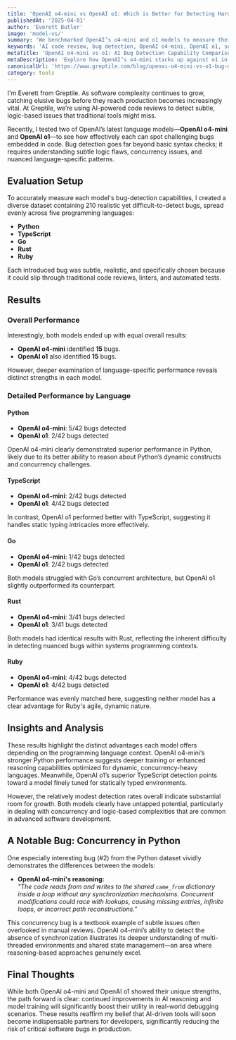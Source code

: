 ```yaml
---
title: 'OpenAI o4-mini vs OpenAI o1: Which is Better for Detecting Hard Bugs?'
publishedAt: '2025-04-01'
author: 'Everett Butler'
image: 'model-vs/'
summary: 'We benchmarked OpenAI’s o4-mini and o1 models to measure their effectiveness at detecting challenging software bugs across multiple programming languages.'
keywords: 'AI code review, bug detection, OpenAI o4-mini, OpenAI o1, software debugging, LLM comparison'
metaTitle: 'OpenAI o4-mini vs o1: AI Bug Detection Capability Comparison | Greptile'
metaDescription: 'Explore how OpenAI’s o4-mini stacks up against o1 in identifying complex software bugs in Python, TypeScript, Go, Rust, and Ruby.'
canonicalUrl: 'https://www.greptile.com/blog/openai-o4-mini-vs-o1-bug-detection'
category: tools
---
```


I'm Everett from Greptile. As software complexity continues to grow, catching elusive bugs before they reach production becomes increasingly vital. At Greptile, we’re using AI-powered code reviews to detect subtle, logic-based issues that traditional tools might miss.

Recently, I tested two of OpenAI’s latest language models—**OpenAI o4-mini** and **OpenAI o1**—to see how effectively each can spot challenging bugs embedded in code. Bug detection goes far beyond basic syntax checks; it requires understanding subtle logic flaws, concurrency issues, and nuanced language-specific patterns.

## Evaluation Setup

To accurately measure each model's bug-detection capabilities, I created a diverse dataset containing 210 realistic yet difficult-to-detect bugs, spread evenly across five programming languages:

- **Python**
- **TypeScript**
- **Go**
- **Rust**
- **Ruby**

Each introduced bug was subtle, realistic, and specifically chosen because it could slip through traditional code reviews, linters, and automated tests.

## Results

### Overall Performance

Interestingly, both models ended up with equal overall results:

- **OpenAI o4-mini** identified **15** bugs.
- **OpenAI o1** also identified **15** bugs.

However, deeper examination of language-specific performance reveals distinct strengths in each model.

### Detailed Performance by Language

#### Python

- **OpenAI o4-mini**: 5/42 bugs detected
- **OpenAI o1**: 2/42 bugs detected

OpenAI o4-mini clearly demonstrated superior performance in Python, likely due to its better ability to reason about Python’s dynamic constructs and concurrency challenges.

#### TypeScript

- **OpenAI o4-mini**: 2/42 bugs detected
- **OpenAI o1**: 4/42 bugs detected

In contrast, OpenAI o1 performed better with TypeScript, suggesting it handles static typing intricacies more effectively.

#### Go

- **OpenAI o4-mini**: 1/42 bugs detected
- **OpenAI o1**: 2/42 bugs detected

Both models struggled with Go’s concurrent architecture, but OpenAI o1 slightly outperformed its counterpart.

#### Rust

- **OpenAI o4-mini**: 3/41 bugs detected
- **OpenAI o1**: 3/41 bugs detected

Both models had identical results with Rust, reflecting the inherent difficulty in detecting nuanced bugs within systems programming contexts.

#### Ruby

- **OpenAI o4-mini**: 4/42 bugs detected
- **OpenAI o1**: 4/42 bugs detected

Performance was evenly matched here, suggesting neither model has a clear advantage for Ruby's agile, dynamic nature.

## Insights and Analysis

These results highlight the distinct advantages each model offers depending on the programming language context. OpenAI o4-mini’s stronger Python performance suggests deeper training or enhanced reasoning capabilities optimized for dynamic, concurrency-heavy languages. Meanwhile, OpenAI o1’s superior TypeScript detection points toward a model finely tuned for statically typed environments.

However, the relatively modest detection rates overall indicate substantial room for growth. Both models clearly have untapped potential, particularly in dealing with concurrency and logic-based complexities that are common in advanced software development.

## A Notable Bug: Concurrency in Python

One especially interesting bug (#2) from the Python dataset vividly demonstrates the differences between the models:

- **OpenAI o4-mini's reasoning:**  
  *"The code reads from and writes to the shared `came_from` dictionary inside a loop without any synchronization mechanisms. Concurrent modifications could race with lookups, causing missing entries, infinite loops, or incorrect path reconstructions."*

This concurrency bug is a textbook example of subtle issues often overlooked in manual reviews. OpenAI o4-mini’s ability to detect the absence of synchronization illustrates its deeper understanding of multi-threaded environments and shared state management—an area where reasoning-based approaches genuinely excel.

## Final Thoughts

While both OpenAI o4-mini and OpenAI o1 showed their unique strengths, the path forward is clear: continued improvements in AI reasoning and model training will significantly boost their utility in real-world debugging scenarios. These results reaffirm my belief that AI-driven tools will soon become indispensable partners for developers, significantly reducing the risk of critical software bugs in production.
